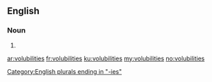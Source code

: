 ==English==

===Noun===
{{head|en|noun plural form}}

# {{plural of|volubility|lang=en}}

[[Category:English plurals ending in "-ies"]]

[[ar:volubilities]]
[[fr:volubilities]]
[[ku:volubilities]]
[[my:volubilities]]
[[no:volubilities]]